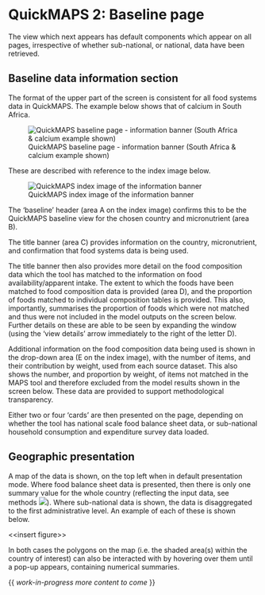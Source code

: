 # QuickMAPS 2: Baseline page

The view which next appears has default components which appear on all pages, irrespective of whether sub-national, or national, data have been retrieved.

## Baseline data information section

The format of the upper part of the screen is consistent for all food systems data in QuickMAPS. The example below shows that of calcium in South Africa.

![QuickMAPS baseline page - information banner (South Africa & calcium example shown)](images/QuickMAPS_baseline_topbanner.png){fig-alt="QuickMAPS baseline page - information banner"}

These are described with reference to the index image below.

![QuickMAPS index image of the information banner](images/QuickMAPS_baseline_topbanner_index.png){fig-alt="QuickMAPS index image of the information banner"}

The 'baseline' header (area A on the index image) confirms this to be the QuickMAPS baseline view for the chosen country and micronutrient (area B).

The title banner (area C) provides information on the country, micronutrient, and confirmation that food systems data is being used.

The title banner then also provides more detail on the food composition data which the tool has matched to the information on food availability/apparent intake. The extent to which the foods have been matched to food composition data is provided (area D), and the proportion of foods matched to individual composition tables is provided. This also, importantly, summarises the proportion of foods which were not matched and thus were not included in the model outputs on the screen below. Further details on these are able to be seen by expanding the window (using the 'view details' arrow immediately to the right of the letter D).

Additional information on the food composition data being used is shown in the drop-down area (E on the index image), with the number of items, and their contribution by weight, used from each source dataset. This also shows the number, and proportion by weight, of items not matched in the MAPS tool and therefore excluded from the model results shown in the screen below. These data are provided to support methodological transparency.

Either two or four 'cards' are then presented on the page, depending on whether the tool has national scale food balance sheet data, or sub-national household consumption and expenditure survey data loaded.

## Geographic presentation

A map of the data is shown, on the top left when in default presentation mode. Where food balance sheet data is presented, then there is only one summary value for the whole country (reflecting the input data, see methods ![](images/WiP_purplespanner.svg)). Where sub-national data is shown, the data is disaggregated to the first administrative level. An example of each of these is shown below.

\<\<insert figure\>\>

In both cases the polygons on the map (i.e. the shaded area(s) within the country of interest) can also be interacted with by hovering over them until a pop-up appears, containing numerical summaries.

{{ *work-in-progress more content to come* }}
